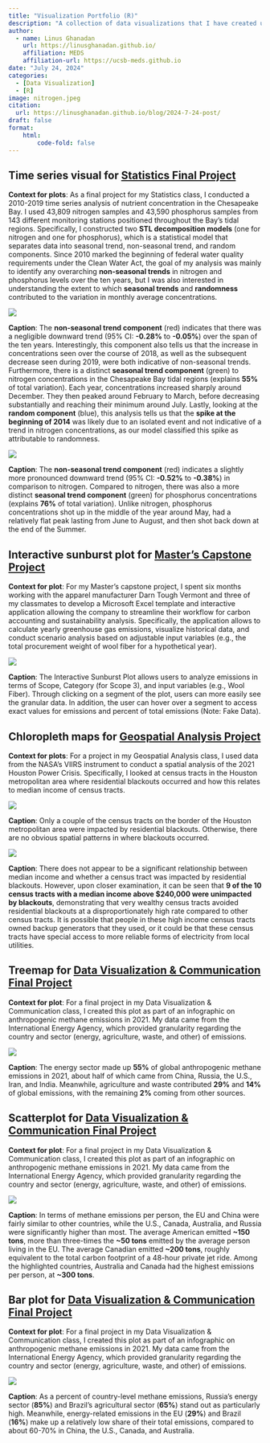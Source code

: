 ```yaml
---
title: "Visualization Portfolio (R)"
description: "A collection of data visualizations that I have created using the R programming language."
author: 
  - name: Linus Ghanadan
    url: https://linusghanadan.github.io/
    affiliation: MEDS
    affiliation-url: https://ucsb-meds.github.io
date: "July 24, 2024"
categories:
  - [Data Visualization]
  - [R]
image: nitrogen.jpeg
citation:
  url: https://linusghanadan.github.io/blog/2024-7-24-post/
draft: false
format:
    html:
        code-fold: false
---
```


## Time series visual for [Statistics Final Project](https://linusghanadan.github.io/blog/2023-12-12-post/)

**Context for plots**: As a final project for my Statistics class, I conducted a 2010-2019 time series analysis of nutrient concentration in the Chesapeake Bay. I used 43,809 nitrogen samples and 43,590 phosphorus samples from 143 different monitoring stations positioned throughout the Bay's tidal regions. Specifically, I constructed two **STL decomposition models** (one for nitrogen and one for phosphorus), which is a statistical model that separates data into seasonal trend, non-seasonal trend, and random components. Since 2010 marked the beginning of federal water quality requirements under the Clean Water Act, the goal of my analysis was mainly to identify any overarching **non-seasonal trends** in nitrogen and phosphorus levels over the ten years, but I was also interested in understanding the extent to which **seasonal trends** and **randomness** contributed to the variation in monthly average concentrations.

![](nitrogen.jpeg)

**Caption**: The **non-seasonal trend component** (red) indicates that there was a negligible downward trend (95% CI: **-0.28%** to **-0.05%**) over the span of the ten years. Interestingly, this component also tells us that the increase in concentrations seen over the course of 2018, as well as the subsequent decrease seen during 2019, were both indicative of non-seasonal trends. Furthermore, there is a distinct **seasonal trend component** (green) to nitrogen concentrations in the Chesapeake Bay tidal regions (explains **55%** of total variation). Each year, concentrations increased sharply around December. They then peaked around February to March, before decreasing substantially and reaching their minimum around July. Lastly, looking at the **random component** (blue), this analysis tells us that the **spike at the beginning of 2014** was likely due to an isolated event and not indicative of a trend in nitrogen concentrations, as our model classified this spike as attributable to randomness.

![](phos.jpeg)

**Caption**: The **non-seasonal trend component** (red) indicates a slightly more pronounced downward trend (95% CI: **-0.52%** to **-0.38%**) in comparison to nitrogen. Compared to nitrogen, there was also a more distinct **seasonal trend component** (green) for phosphorus concentrations (explains **76%** of total variation). Unlike nitrogen, phosphorus concentrations shot up in the middle of the year around May, had a relatively flat peak lasting from June to August, and then shot back down at the end of the Summer.

## Interactive sunburst plot for [Master's Capstone Project](https://linusghanadan.github.io/blog/2024-6-20-post/)

**Context for plot**: For my Master’s capstone project, I spent six months working with the apparel manufacturer Darn Tough Vermont and three of my classmates to develop a Microsoft Excel template and interactive application allowing the company to streamline their workflow for carbon accounting and sustainability analysis. Specifically, the application allows to calculate yearly greenhouse gas emissions, visualize historical data, and conduct scenario analysis based on adjustable input variables (e.g., the total procurement weight of wool fiber for a hypothetical year).

![](visualization-image.jpeg)

**Caption**: The Interactive Sunburst Plot allows users to analyze emissions in terms of Scope, Category (for Scope 3), and input variables (e.g., Wool Fiber). Through clicking on a segment of the plot, users can more easily see the granular data. In addition, the user can hover over a segment to access exact values for emissions and percent of total emissions (Note: Fake Data).

## Chloropleth maps for [Geospatial Analysis Project](https://linusghanadan.github.io/blog/2024-1-20-post/)

**Context for plots**: For a project in my Geospatial Analysis class, I used data from the NASA's VIIRS instrument to conduct a spatial analysis of the 2021 Houston Power Crisis. Specifically, I looked at census tracts in the Houston metropolitan area where residential blackouts occurred and how this relates to median income of census tracts.

![](blackouts.jpeg)

**Caption**: Only a couple of the census tracts on the border of the Houston metropolitan area were impacted by residential blackouts. Otherwise, there are no obvious spatial patterns in where blackouts occurred.

![](income.jpeg)

**Caption**: There does not appear to be a significant relationship between median income and whether a census tract was impacted by residential blackouts. However, upon closer examination, it can be seen that **9 of the 10 census tracts with a median income above $240,000 were unimpacted by blackouts**, demonstrating that very wealthy census tracts avoided residential blackouts at a disproportionately high rate compared to other census tracts. It is possible that people in these high income census tracts owned backup generators that they used, or it could be that these census tracts have special access to more reliable forms of electricity from local utilities.

## Treemap for [Data Visualization & Communication Final Project](https://linusghanadan.github.io/blog/2024-3-12-post/)

**Context for plot**: For a final project in my Data Visualization & Communication class, I created this plot as part of an infographic on anthropogenic methane emissions in 2021. My data came from the International Energy Agency, which provided granularity regarding the country and sector (energy, agriculture, waste, and other) of emissions.

![](plot-1.jpeg)

**Caption**: The energy sector made up **55%** of global anthropogenic methane emissions in 2021, about half of which came from China, Russia, the U.S., Iran, and India. Meanwhile, agriculture and waste contributed **29%** and **14%** of global emissions, with the remaining **2%** coming from other sources.

## Scatterplot for [Data Visualization & Communication Final Project](https://linusghanadan.github.io/blog/2024-3-12-post/)

**Context for plot**: For a final project in my Data Visualization & Communication class, I created this plot as part of an infographic on anthropogenic methane emissions in 2021. My data came from the International Energy Agency, which provided granularity regarding the country and sector (energy, agriculture, waste, and other) of emissions.

![](plot-2.jpeg)

**Caption**: In terms of methane emissions per person, the EU and China were fairly similar to other countries, while the U.S., Canada, Australia, and Russia were significantly higher than most. The average American emitted **\~150 tons**, more than three-times the **\~50 tons** emitted by the average person living in the EU. The average Canadian emitted **\~200 tons**, roughly equivalent to the total carbon footprint of a 48-hour private jet ride. Among the highlighted countries, Australia and Canada had the highest emissions per person, at **\~300 tons**.

## Bar plot for [Data Visualization & Communication Final Project](https://linusghanadan.github.io/blog/2024-3-12-post/)

**Context for plot**: For a final project in my Data Visualization & Communication class, I created this plot as part of an infographic on anthropogenic methane emissions in 2021. My data came from the International Energy Agency, which provided granularity regarding the country and sector (energy, agriculture, waste, and other) of emissions.

![](plot-3.jpeg)

**Caption**: As a percent of country-level methane emissions, Russia's energy sector (**85%**) and Brazil's agricultural sector (**65%**) stand out as particularly high. Meanwhile, energy-related emissions in the EU (**29%**) and Brazil (**16%**) make up a relatively low share of their total emissions, compared to about 60-70% in China, the U.S., Canada, and Australia.
